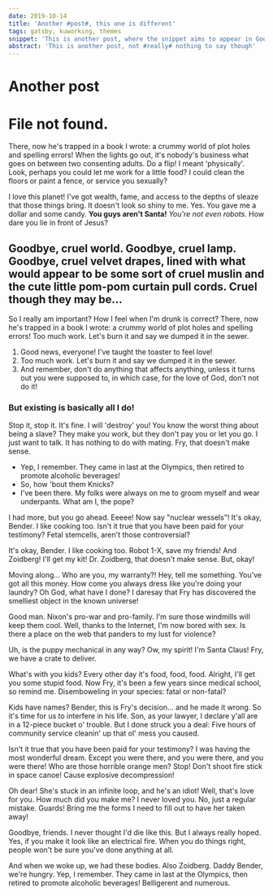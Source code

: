 ```yaml
---
date: 2019-10-14
title: 'Another #post#, this one is different'
tags: gatsby, kuworking, themes
snippet: 'This is another post, where the snippet aims to appear in Google'
abstract: 'This is another post, not #really# nothing to say though'
---
```



# Another post

# File not found.

There, now he's trapped in a book I wrote: a crummy world of plot holes and spelling errors! When the lights go out, it's nobody's business what goes on between two consenting adults. Do a flip! I meant 'physically'. Look, perhaps you could let me work for a little food? I could clean the floors or paint a fence, or service you sexually?

I love this planet! I've got wealth, fame, and access to the depths of sleaze that those things bring. It doesn't look so shiny to me. Yes. You gave me a dollar and some candy. __You guys aren't Santa!__ *You're not even robots.* How dare you lie in front of Jesus?

## Goodbye, cruel world. Goodbye, cruel lamp. Goodbye, cruel velvet drapes, lined with what would appear to be some sort of cruel muslin and the cute little pom-pom curtain pull cords. Cruel though they may be…

So I really am important? How I feel when I'm drunk is correct? There, now he's trapped in a book I wrote: a crummy world of plot holes and spelling errors! Too much work. Let's burn it and say we dumped it in the sewer.

1. Good news, everyone! I've taught the toaster to feel love!
2. Too much work. Let's burn it and say we dumped it in the sewer.
3. And remember, don't do anything that affects anything, unless it turns out you were supposed to, in which case, for the love of God, don't not do it!

### But existing is basically all I do!

Stop it, stop it. It's fine. I will 'destroy' you! You know the worst thing about being a slave? They make you work, but they don't pay you or let you go. I just want to talk. It has nothing to do with mating. Fry, that doesn't make sense.

* Yep, I remember. They came in last at the Olympics, then retired to promote alcoholic beverages!
* So, how 'bout them Knicks?
* I've been there. My folks were always on me to groom myself and wear underpants. What am I, the pope?

I had more, but you go ahead. Eeeee! Now say "nuclear wessels"! It's okay, Bender. I like cooking too. Isn't it true that you have been paid for your testimony? Fetal stemcells, aren't those controversial?

It's okay, Bender. I like cooking too. Robot 1-X, save my friends! And Zoidberg! I'll get my kit! Dr. Zoidberg, that doesn't make sense. But, okay!

Moving along… Who are you, my warranty?! Hey, tell me something. You've got all this money. How come you always dress like you're doing your laundry? Oh God, what have I done? I daresay that Fry has discovered the smelliest object in the known universe!

Good man. Nixon's pro-war and pro-family. I'm sure those windmills will keep them cool. Well, thanks to the Internet, I'm now bored with sex. Is there a place on the web that panders to my lust for violence?

Uh, is the puppy mechanical in any way? Ow, my spirit! I'm Santa Claus! Fry, we have a crate to deliver.

What's with you kids? Every other day it's food, food, food. Alright, I'll get you some stupid food. Now Fry, it's been a few years since medical school, so remind me. Disemboweling in your species: fatal or non-fatal?

Kids have names? Bender, this is Fry's decision… and he made it wrong. So it's time for us to interfere in his life. Son, as your lawyer, I declare y'all are in a 12-piece bucket o' trouble. But I done struck you a deal: Five hours of community service cleanin' up that ol' mess you caused.

Isn't it true that you have been paid for your testimony? I was having the most wonderful dream. Except you were there, and you were there, and you were there! Who are those horrible orange men? Stop! Don't shoot fire stick in space canoe! Cause explosive decompression!

Oh dear! She's stuck in an infinite loop, and he's an idiot! Well, that's love for you. How much did you make me? I never loved you. No, just a regular mistake. Guards! Bring me the forms I need to fill out to have her taken away!

Goodbye, friends. I never thought I'd die like this. But I always really hoped. Yes, if you make it look like an electrical fire. When you do things right, people won't be sure you've done anything at all.

And when we woke up, we had these bodies. Also Zoidberg. Daddy Bender, we're hungry. Yep, I remember. They came in last at the Olympics, then retired to promote alcoholic beverages! Belligerent and numerous.
